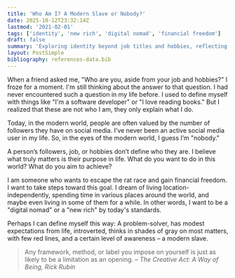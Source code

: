 ```yaml
---
title: 'Who Am I? A Modern Slave or Nobody?'
date: 2025-10-12T23:32:14Z
lastmod: '2021-02-01'
tags: ['identity', 'new rich', 'digital nomad', 'financial freedom']
draft: false
summary: 'Exploring identity beyond job titles and hobbies, reflecting on life’s purpose, and the aspiration to escape the rat race for a financially free and location-independent lifestyle.'
layout: PostSimple
bibliography: references-data.bib
---
```


When a friend asked me, "Who are you, aside from your job and hobbies?" I froze for a moment. I'm still thinking about the answer to that question. I had never encountered such a question in my life before. I used to define myself with things like "I'm a software developer" or "I love reading books." But I realized that these are not who I am, they only explain what I do.

Today, in the modern world, people are often valued by the number of followers they have on social media. I’ve never been an active social media user in my life. So, in the eyes of the modern world, I guess I’m "nobody."

A person’s followers, job, or hobbies don’t define who they are. I believe what truly matters is their purpose in life. What do you want to do in this world? What do you aim to achieve?

I am someone who wants to escape the rat race and gain financial freedom. I want to take steps toward this goal. I dream of living location-independently, spending time in various places around the world, and maybe even living in some of them for a while. In other words, I want to be a "digital nomad" or a "new rich" by today's standards.

Perhaps I can define myself this way: A problem-solver, has modest expectations from life, introverted, thinks in shades of gray on most matters, with few red lines,  and a certain level of awareness – a modern slave.

> Any framework, method, or label you impose on yourself is just as likely to be a limitation as an opening.
> – *The Creative Act: A Way of Being, Rick Rubin*

